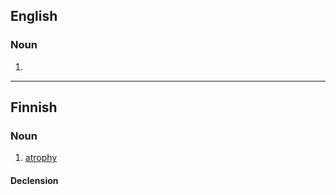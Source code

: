 ==English==

===Noun===
{{en-noun|-}}

# {{dated form of|atropine}}

{{Webster 1913}}

----

==Finnish==

===Noun===
{{fi-noun}}

# {{pathology|lang=fi}} [[atrophy]]

====Declension====
{{fi-decl-kulkija|atropi|a|o}}